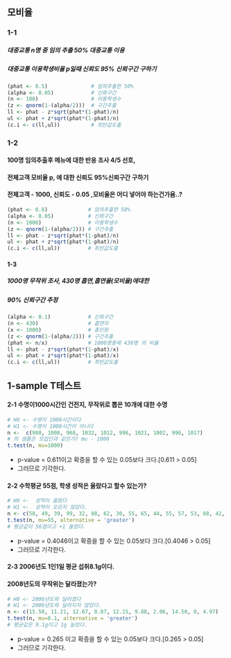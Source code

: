 ## 모비율 ##


### 1-1
##### 대중교통 n명 중 임의 추출 50% 대중교통 이용
##### 대중교통 이용학생비율 p일때 신뢰도 95% 신뢰구간 구하기
```r
(phat <- 0.5)              # 임의추출한 50%
(alpha <- 0.05)            # 신뢰구간 
(n <- 100)                 # 이용학생수
(z <- qnorm(1-(alpha/2)))  # 구간추출
ll <- phat - z*sqrt(phat*(1-phat)/n) 
ul <- phat + z*sqrt(phat*(1-phat)/n)
(c.i <- c(ll,ul))          # 최빈값도출
```

### 1-2
#### 100명 임의추출후 메뉴에 대한 반응 조사 4/5 선호,
#### 전체고객 모비율 p, 에 대한 신뢰도 95%신뢰구간 구하기
#### 전체고객 - 1000, 신뢰도 - 0.05 ,모비율은 어디 넣어야 하는건가욤..?
```r
(phat <- 0.8)             # 임의추출한 50%
(alpha <- 0.05)           # 신뢰구간 
(n <- 1000)               # 이용학생수
(z <- qnorm(1-(alpha/2))) # 구간추출
ll <- phat - z*sqrt(phat*(1-phat)/n) 
ul <- phat + z*sqrt(phat*(1-phat)/n)
(c.i <- c(ll,ul))         # 최빈값도출
```


#### 1-3
##### 1000명 무작위 조사, 430명 흡연,흡연율(모비율)에대한 
##### 90% 신뢰구간 추정
```r
(alpha <- 0.1)            # 신뢰구간 
(n <- 430)                # 흡연자
(x <- 1000)               # 총인원
(z <- qnorm(1-(alpha/2))) # 구간추출
(phat <- n/x)             # 1000명중에 430명 의 비율
ll <- phat - z*sqrt(phat*(1-phat)/x) 
ul <- phat + z*sqrt(phat*(1-phat)/x)
(c.i <- c(ll,ul))         # 최빈값도출

```



## 1-sample T테스트

#### 2-1 수명이1000시간인 건전지, 무작위로 뽑은 10개에 대한 수명
```r
# H0 <- 수명이 1000시간이다
# H1 <- 수명이 1000시간이 아니다
n <-  c(980, 1008, 968, 1032, 1012, 996, 1021, 1002, 996, 1017)
# 의 샘플은 모집단과 같은가? mu - 1000
t.test(n, mu=1000)

```
 -  p-value = 0.611이고 확증을 할 수 있는 0.05보다 크다.[0.611 > 0.05]
 - 그러므로 기각한다.



#### 2-2 수학평균 55점, 학생 성적은 올랐다고 할수 있는가?
```r
# H0 <-  성적이 올랐다
# H1 <-  성적이 오르지 않았다.
n <- c(58, 49, 39, 99, 32, 88, 62, 30, 55, 65, 44, 55, 57, 53, 88, 42, 39)
t.test(n, mu=55, alternative = 'greater')
# 평균값이 56점이고 +1 올랐다.
```
 -  p-value = 0.4046이고 확증을 할 수 있는 0.05보다 크다.[0.4046 > 0.05]
 - 그러므로 기각한다.

#### 2-3 2006년도 1인1일 평균 섭취8.1g이다.
#### 2008년도의 무작위는 달라졌는가?
```r
# H0 <- 2006년도와 달라졌다
# H1 <- 2006년도와 달라지지 않았다.
n <- c(15.50, 11.21, 12.67, 8.87, 12.15, 9.88, 2.06, 14.50, 0, 4.97)
t.test(n, mu=8.1, alternative = 'greater')
# 평균값은 9.1g이고 1g 늘었다.
```
 -  p-value = 0.265 이고 확증을 할 수 있는 0.05보다 크다.[0.265 > 0.05]
 - 그러므로 기각한다.
